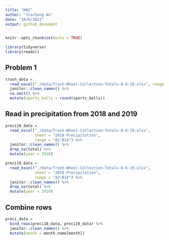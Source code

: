 ```yaml
---
title: "HW2"
author: "Jiacheng Wu"
date: "10/6/2021"
output: github_document
---
```


```r
knitr::opts_chunk$set(echo = TRUE)
```

```r
library(tidyverse)
library(readxl)
```

## Problem 1

```r
trash_data = 
  read_excel("./data/Trash-Wheel-Collection-Totals-8-6-19.xlsx", range = "A2:N408") %>% 
  janitor::clean_names() %>% 
  na.omit() %>% 
  mutate(sports_balls = round(sports_balls))
```

## Read in precipitation from 2018 and 2019
```r
preci18_data = 
  read_excel("./data/Trash-Wheel-Collection-Totals-8-6-19.xlsx", 
             sheet = "2018 Precipitation", 
             range = "A2:B14") %>% 
  janitor::clean_names() %>% 
  drop_na(total) %>% 
  mutate(year = 2018)          
```

```r
preci19_data = 
  read_excel("./data/Trash-Wheel-Collection-Totals-8-6-19.xlsx", 
             sheet = "2019 Precipitation", 
             range = "A2:B14") %>% 
  janitor::clean_names() %>% 
  drop_na(total) %>% 
  mutate(year = 2019)          
```
 
## Combine rows

```r
preci_data = 
  bind_rows(preci18_data, preci19_data) %>% 
  janitor::clean_names() %>% 
  mutate(month = month.name[month]) 
```

  



